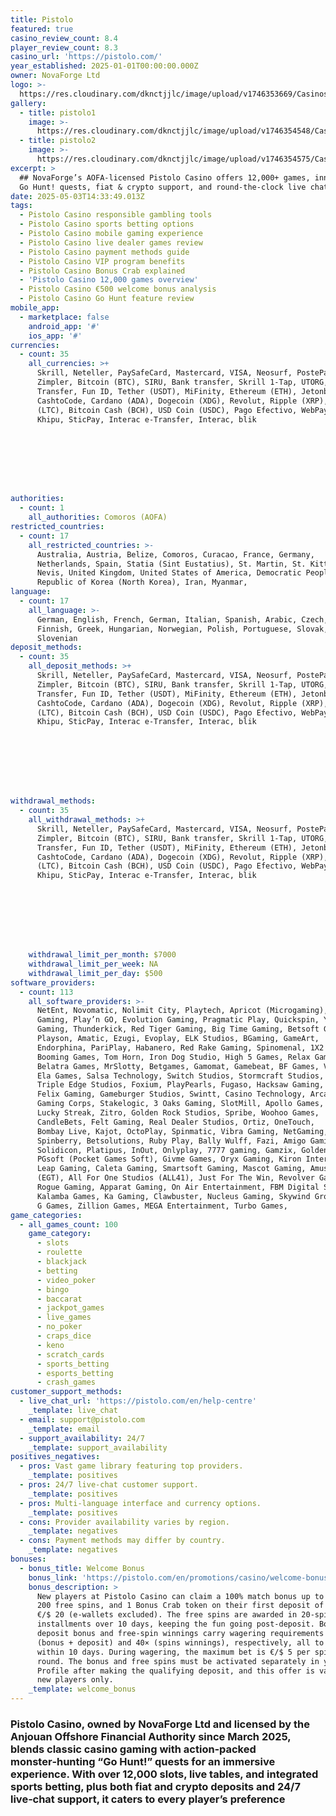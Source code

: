 ```yaml
---
title: Pistolo
featured: true
casino_review_count: 8.4
player_review_count: 8.3
casino_url: 'https://pistolo.com/'
year_established: 2025-01-01T00:00:00.000Z
owner: NovaForge Ltd
logo: >-
  https://res.cloudinary.com/dknctjjlc/image/upload/v1746353669/Casinos/Pistolo/logo_fmfdtu.webp
gallery:
  - title: pistolo1
    image: >-
      https://res.cloudinary.com/dknctjjlc/image/upload/v1746354548/Casinos/Pistolo/Screenshot_2025-05-04_at_13.15.25_aedaaa.png
  - title: pistolo2
    image: >-
      https://res.cloudinary.com/dknctjjlc/image/upload/v1746354575/Casinos/Pistolo/Screenshot_2025-05-04_at_13.15.55_bvgiym.png
excerpt: >
  ## NovaForge’s AOFA‑licensed Pistolo Casino offers 12,000+ games, innovative
  Go Hunt! quests, fiat & crypto support, and round‑the‑clock live chat.
date: 2025-05-03T14:33:49.013Z
tags:
  - Pistolo Casino responsible gambling tools
  - Pistolo Casino sports betting options
  - Pistolo Casino mobile gaming experience
  - Pistolo Casino live dealer games review
  - Pistolo Casino payment methods guide
  - Pistolo Casino VIP program benefits
  - Pistolo Casino Bonus Crab explained
  - 'Pistolo Casino 12,000 games overview'
  - Pistolo Casino €500 welcome bonus analysis
  - Pistolo Casino Go Hunt feature review
mobile_app:
  - marketplace: false
    android_app: '#'
    ios_app: '#'
currencies:
  - count: 35
    all_currencies: >+
      Skrill, Neteller, PaySafeCard, Mastercard, VISA, Neosurf, PostePay,
      Zimpler, Bitcoin (BTC), SIRU, Bank transfer, Skrill 1‑Tap, UTORG, Rapid
      Transfer, Fun ID, Tether (USDT), MiFinity, Ethereum (ETH), Jetonbank,
      CashtoCode, Cardano (ADA), Dogecoin (XDG), Revolut, Ripple (XRP), Litecoin
      (LTC), Bitcoin Cash (BCH), USD Coin (USDC), Pago Efectivo, WebPay, Mach,
      Khipu, SticPay, Interac e‑Transfer, Interac, blik








authorities:
  - count: 1
    all_authorities: Comoros (AOFA)
restricted_countries:
  - count: 17
    all_restricted_countries: >-
      Australia, Austria, Belize, Comoros, Curacao, France, Germany,
      Netherlands, Spain, Statia (Sint Eustatius), St. Martin, St. Kitts &
      Nevis, United Kingdom, United States of America, Democratic People's
      Republic of Korea (North Korea), Iran, Myanmar,
language:
  - count: 17
    all_language: >-
      German, English, French, German, Italian, Spanish, Arabic, Czech, Dutch,
      Finnish, Greek, Hungarian, Norwegian, Polish, Portuguese, Slovak,
      Slovenian
deposit_methods:
  - count: 35
    all_deposit_methods: >+
      Skrill, Neteller, PaySafeCard, Mastercard, VISA, Neosurf, PostePay,
      Zimpler, Bitcoin (BTC), SIRU, Bank transfer, Skrill 1‑Tap, UTORG, Rapid
      Transfer, Fun ID, Tether (USDT), MiFinity, Ethereum (ETH), Jetonbank,
      CashtoCode, Cardano (ADA), Dogecoin (XDG), Revolut, Ripple (XRP), Litecoin
      (LTC), Bitcoin Cash (BCH), USD Coin (USDC), Pago Efectivo, WebPay, Mach,
      Khipu, SticPay, Interac e‑Transfer, Interac, blik








withdrawal_methods:
  - count: 35
    all_withdrawal_methods: >+
      Skrill, Neteller, PaySafeCard, Mastercard, VISA, Neosurf, PostePay,
      Zimpler, Bitcoin (BTC), SIRU, Bank transfer, Skrill 1‑Tap, UTORG, Rapid
      Transfer, Fun ID, Tether (USDT), MiFinity, Ethereum (ETH), Jetonbank,
      CashtoCode, Cardano (ADA), Dogecoin (XDG), Revolut, Ripple (XRP), Litecoin
      (LTC), Bitcoin Cash (BCH), USD Coin (USDC), Pago Efectivo, WebPay, Mach,
      Khipu, SticPay, Interac e‑Transfer, Interac, blik








    withdrawal_limit_per_month: $7000
    withdrawal_limit_per_week: NA
    withdrawal_limit_per_day: $500
software_providers:
  - count: 113
    all_software_providers: >-
      NetEnt, Novomatic, Nolimit City, Playtech, Apricot (Microgaming), Merkur
      Gaming, Play’n GO, Evolution Gaming, Pragmatic Play, Quickspin, Yggdrasil
      Gaming, Thunderkick, Red Tiger Gaming, Big Time Gaming, Betsoft Gaming,
      Playson, Amatic, Ezugi, Evoplay, ELK Studios, BGaming, GameArt,
      Endorphina, PariPlay, Habanero, Red Rake Gaming, Spinomenal, 1X2 Gaming,
      Booming Games, Tom Horn, Iron Dog Studio, High 5 Games, Relax Gaming,
      Belatra Games, MrSlotty, Betgames, Gamomat, Gamebeat, BF Games, VoltEnt,
      Ela Games, Salsa Technology, Switch Studios, Stormcraft Studios,
      Triple Edge Studios, Foxium, PlayPearls, Fugaso, Hacksaw Gaming,
      Felix Gaming, Gameburger Studios, Swintt, Casino Technology, Arcadem,
      Gaming Corps, Stakelogic, 3 Oaks Gaming, SlotMill, Apollo Games,
      Lucky Streak, Zitro, Golden Rock Studios, Spribe, Woohoo Games,
      CandleBets, Felt Gaming, Real Dealer Studios, Ortiz, OneTouch,
      Bombay Live, Kajot, OctoPlay, Spinmatic, Vibra Gaming, NetGaming,
      Spinberry, Betsolutions, Ruby Play, Bally Wulff, Fazi, Amigo Gaming,
      Solidicon, Platipus, InOut, Onlyplay, 7777 gaming, Gamzix, Golden Hero,
      PGsoft (Pocket Games Soft), Givme Games, Oryx Gaming, Kiron Interactive,
      Leap Gaming, Caleta Gaming, Smartsoft Gaming, Mascot Gaming, Amusnet
      (EGT), All For One Studios (ALL41), Just For The Win, Revolver Gaming,
      Rogue Gaming, Apparat Gaming, On Air Entertainment, FBM Digital Systems,
      Kalamba Games, Ka Gaming, Clawbuster, Nucleus Gaming, Skywind Group,
      G Games, Zillion Games, MEGA Entertainment, Turbo Games,
game_categories:
  - all_games_count: 100
    game_category:
      - slots
      - roulette
      - blackjack
      - betting
      - video_poker
      - bingo
      - baccarat
      - jackpot_games
      - live_games
      - no_poker
      - craps_dice
      - keno
      - scratch_cards
      - sports_betting
      - esports_betting
      - crash_games
customer_support_methods:
  - live_chat_url: 'https://pistolo.com/en/help-centre'
    _template: live_chat
  - email: support@pistolo.com
    _template: email
  - support_availability: 24/7
    _template: support_availability
positives_negatives:
  - pros: Vast game library featuring top providers.
    _template: positives
  - pros: 24/7 live‐chat customer support.
    _template: positives
  - pros: Multi‑language interface and currency options.
    _template: positives
  - cons: Provider availability varies by region.
    _template: negatives
  - cons: Payment methods may differ by country.
    _template: negatives
bonuses:
  - bonus_title: Welcome Bonus
    bonus_link: 'https://pistolo.com/en/promotions/casino/welcome-bonus'
    bonus_description: >
      New players at Pistolo Casino can claim a 100% match bonus up to €/$ 500,
      200 free spins, and 1 Bonus Crab token on their first deposit of at least
      €/$ 20 (e‑wallets excluded). The free spins are awarded in 20‑spin
      installments over 10 days, keeping the fun going post‑deposit. Both the
      deposit bonus and free‑spin winnings carry wagering requirements of 35×
      (bonus + deposit) and 40× (spins winnings), respectively, all to be met
      within 10 days. During wagering, the maximum bet is €/$ 5 per spin or
      round. The bonus and free spins must be activated separately in your
      Profile after making the qualifying deposit, and this offer is valid for
      new players only.
    _template: welcome_bonus
---
```


### Pistolo Casino, owned by NovaForge Ltd and licensed by the Anjouan Offshore Financial Authority since March 2025, blends classic casino gaming with action‑packed monster‑hunting “Go Hunt!” quests for an immersive experience. With over 12,000 slots, live tables, and integrated sports betting, plus both fiat and crypto deposits and 24/7 live‑chat support, it caters to every player’s preference
